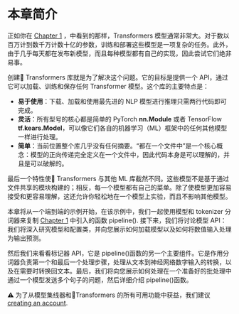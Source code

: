 # 本章简介 

正如你在 [Chapter 1](/course/chapter1) ，中看到的那样，Transformers 模型通常非常大。对于数以百万计到数千万计数十亿的参数，训练和部署这些模型是一项复杂的任务。此外，由于几乎每天都在发布新模型，而且每种模型都有自己的实现，因此尝试它们绝非易事。

创建🤗 Transformers 库就是为了解决这个问题。它的目标是提供一个 API，通过它可以加载、训练和保存任何 Transformer 模型。这个库的主要特点是：
-  **易于使用**：下载、加载和使用最先进的 NLP 模型进行推理只需两行代码即可完成。
- **灵活**：所有型号的核心都是简单的 PyTorch **nn.Module** 或者 TensorFlow **tf.kears.Model**，可以像它们各自的机器学习（ML）框架中的任何其他模型一样进行处理。
- **简单**：当前位置整个库几乎没有任何摘要。“都在一个文件中”是一个核心概念：模型的正向传递完全定义在一个文件中，因此代码本身是可以理解的，并且是可以破解的。

最后一个特性使🤗 Transformers 与其他 ML 库截然不同。这些模型不是基于通过文件共享的模块构建的；相反，每一个模型都有自己的菜单。除了使模型更加容易接受和更容易理解，这还允许你轻松地在一个模型上实验，而且不影响其他模型。

本章将从一个端到端的示例开始，在该示例中，我们一起使用模型和 tokenizer 分词器来复制 [Chapter 1](/course/chapter1) 中引入的函数 pipeline(). 接下来，我们将讨论模型 API：我们将深入研究模型和配置类，并向您展示如何加载模型以及如何将数值输入处理为输出预测。

然后我们来看看标记器 API，它是 pipeline()函数的另一个主要组件。它是作用分词器负责第一个和最后一个处理步骤，处理从文本到神经网络数字输入的转换，以及在需要时转换回文本。最后，我们将向您展示如何处理在一个准备好的批处理中通过一个模型发送多个句子的问题，然后详细介绍 pipeline()函数。

<div custom-style="Tip-yellow">

⚠️ 为了从模型集线器和🤗Transformers 的所有可用功能中获益，我们建议<a href="https://huggingface.co/join">creating an account</a>.
</div>
